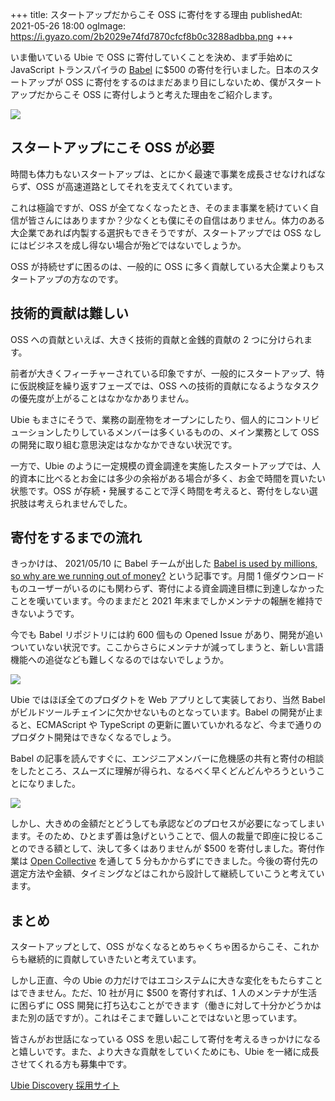 +++
title: スタートアップだからこそ OSS に寄付をする理由
publishedAt: 2021-05-26 18:00
ogImage: https://i.gyazo.com/2b2029e74fd7870cfcf8b0c3288adbba.png
+++

いま働いている Ubie で OSS に寄付していくことを決め、まず手始めに JavaScript トランスパイラの [Babel](https://babeljs.io/) に$500 の寄付を行いました。日本のスタートアップが OSS に寄付をするのはまだあまり目にしないため、僕がスタートアップだからこそ OSS に寄付しようと考えた理由をご紹介します。

![](https://i.gyazo.com/2b2029e74fd7870cfcf8b0c3288adbba.png)

## スタートアップにこそ OSS が必要

時間も体力もないスタートアップは、とにかく最速で事業を成長させなければならず、OSS が高速道路としてそれを支えてくれています。

これは極論ですが、OSS が全てなくなったとき、そのまま事業を続けていく自信が皆さんにはありますか？少なくとも僕にその自信はありません。体力のある大企業であれば内製する選択もできそうですが、スタートアップでは OSS なしにはビジネスを成し得ない場合が殆どではないでしょうか。

OSS が持続せずに困るのは、一般的に OSS に多く貢献している大企業よりもスタートアップの方なのです。

## 技術的貢献は難しい

OSS への貢献といえば、大きく技術的貢献と金銭的貢献の 2 つに分けられます。

前者が大きくフィーチャーされている印象ですが、一般的にスタートアップ、特に仮説検証を繰り返すフェーズでは、OSS への技術的貢献になるようなタスクの優先度が上がることはなかなかありません。

Ubie もまさにそうで、業務の副産物をオープンにしたり、個人的にコントリビューションしたりしているメンバーは多くいるものの、メイン業務として OSS の開発に取り組む意思決定はなかなかできない状況です。

一方で、Ubie のように一定規模の資金調達を実施したスタートアップでは、人的資本に比べるとお金には多少の余裕がある場合が多く、お金で時間を買いたい状態です。OSS が存続・発展することで浮く時間を考えると、寄付をしない選択肢は考えられませんでした。

## 寄付をするまでの流れ

きっかけは、 2021/05/10 に Babel チームが出した [Babel is used by millions, so why are we running out of money?](https://babeljs.io/blog/2021/05/10/funding-update) という記事です。月間 1 億ダウンロードものユーザーがいるのにも関わらず、寄付による資金調達目標に到達しなかったことを嘆いています。今のままだと 2021 年末までしかメンテナの報酬を維持できないようです。

今でも Babel リポジトリには約 600 個もの Opened Issue があり、開発が追いついていない状況です。ここからさらにメンテナが減ってしまうと、新しい言語機能への追従なども難しくなるのではないでしょうか。

![](https://i.gyazo.com/d0e3fc888451b75cde58197953add49f.png)

Ubie ではほぼ全てのプロダクトを Web アプリとして実装しており、当然 Babel がビルドツールチェインに欠かせないものとなっています。Babel の開発が止まると、ECMAScript や TypeScript の更新に置いていかれるなど、今まで通りのプロダクト開発はできなくなるでしょう。

Babel の記事を読んですぐに、エンジニアメンバーに危機感の共有と寄付の相談をしたところ、スムーズに理解が得られ、なるべく早くどんどんやろうということになりました。

![](https://i.gyazo.com/0fd532becc545ea4f00e98400cb97a89.png)

しかし、大きめの金額だとどうしても承認などのプロセスが必要になってしまいます。そのため、ひとまず善は急げということで、個人の裁量で即座に投じることのできる額として、決して多くはありませんが $500 を寄付しました。寄付作業は [Open Collective](https://opencollective.com/babel) を通して 5 分もかからずにできました。今後の寄付先の選定方法や金額、タイミングなどはこれから設計して継続していこうと考えています。

## まとめ

スタートアップとして、OSS がなくなるとめちゃくちゃ困るからこそ、これからも継続的に貢献していきたいと考えています。

しかし正直、今の Ubie の力だけではエコシステムに大きな変化をもたらすことはできません。ただ、10 社が月に $500 を寄付すれば、1 人のメンテナが生活に困らずに OSS 開発に打ち込むことができます（働きに対して十分かどうかはまた別の話ですが）。これはそこまで難しいことではないと思っています。

皆さんがお世話になっている OSS を思い起こして寄付を考えるきっかけになると嬉しいです。また、より大きな貢献をしていくためにも、Ubie を一緒に成長させてくれる方も募集中です。

[Ubie Discovery 採用サイト](https://recruit.ubie.life/œ)
